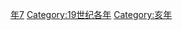 {{Catnav|頁面分類|历史|歷史時代|年|19世纪各年}}
{{Commons category|1827}}

[[Category:1820年代|年7]]
[[Category:19世纪各年|Category:19世纪各年]]
[[Category:亥年|Category:亥年]]